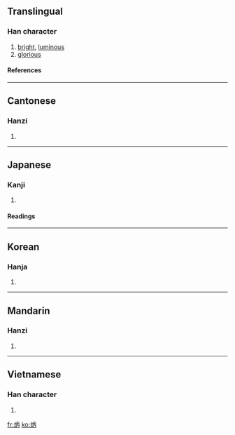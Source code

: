 ==Translingual==
===Han character===
{{Han char|rn=86|rad=火|as=05|sn=9|four=9182<sub>7</sub>|canj=火一人月 (FMOB)}}
# [[bright]], [[luminous]]
# [[glorious]]
====References====
{{Han ref|kx=0669.010|dkj=18960|dj=1078.060|hdz=32194.150|uh=70B3|ud=28851|bh=ACB1|bd=44209}}
----
==Cantonese==
===Hanzi===
{{yue-hanzi|jyut=|y=bing2}}
# {{defn|Cantonese}}
----
==Japanese==
===Kanji===
{{ja-kanji|grade=|rs=火05}}
# {{defn|Japanese}} 
====Readings====
{{ja-readings|on=[[へい]] (hei)|kun=[[あきらか]] (akiraka)}}
----
==Korean==
===Hanja===
{{ko-hanja|hangeul=병|eumhun=|rv=byeong|mr=pyŏng|y=peyng}}
# {{defn|Korean}}
----
==Mandarin==
===Hanzi===
{{cmn-hanzi|pin=[[bǐng]] (bing3)|wg=ping<sup>3</sup>}}
# {{defn|Mandarin}}
----
==Vietnamese==
===Han character===
{{vi-hantu|đòng}}
# {{defn|Vietnamese}}

[[fr:炳]]
[[ko:炳]]